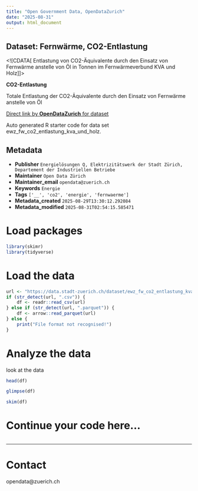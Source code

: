 ```yaml
---
title: "Open Government Data, OpenDataZurich"
date: "2025-08-31"
output: html_document
---
```


## Dataset: Fernwärme, CO2-Entlastung

<![CDATA[
Entlastung von CO2-Äquivalente durch den Einsatz von Fernwärme anstelle von Öl in Tonnen im Fernwärmeverbund KVA und Holz
]]>

**CO2-Entlastung**

Totale Entlastung der CO2-Äquivalente durch den Einsatz von Fernwärme anstelle von Öl



[Direct link by **OpenDataZurich** for dataset](https://data.stadt-zuerich.ch/dataset/ewz_fw_co2_entlastung_kva_und_holz)

Auto generated R starter code for data set ewz_fw_co2_entlastung_kva_und_holz.

## Metadata

- **Publisher** `Energielösungen Q, Elektrizitätswerk der Stadt Zürich, Departement der Industriellen Betriebe`
- **Maintainer** `Open Data Zürich`
- **Maintainer_email** `opendata@zuerich.ch`
- **Keywords** `Energie`
- **Tags** `['__', 'co2', 'energie', 'fernwaerme']`
- **Metadata_created** `2025-08-29T13:30:12.292084`
- **Metadata_modified** `2025-08-31T02:54:15.585471`


# Load packages

```r
library(skimr)
library(tidyverse)
```

# Load the data

```r
url <- "https://data.stadt-zuerich.ch/dataset/ewz_fw_co2_entlastung_kva_und_holz/download/fw_co2_entlastung_kva_und_holz.csv"
if (str_detect(url, ".csv")) {
    df <- readr::read_csv(url)
} else if (str_detect(url, ".parquet")) {
    df <- arrow::read_parquet(url)
} else {
    print("File format not recognised!")
}
```

# Analyze the data

look at the data
```r
head(df)
```

```r
glimpse(df)
```

```r
skim(df)
```

# Continue your code here...

```r

```

------------------------------------------------------------------------

# Contact

opendata@zuerich.ch
